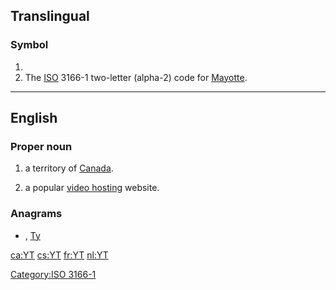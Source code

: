{{also|yt|yT|.yt|-yt}}
==Translingual==

===Symbol===
{{head|mul|symbol}}

# {{SI-unit-abb|yotta|tesla|[[magnetic flux density]]}}
# The [[ISO]] 3166-1 two-letter (alpha-2) code for [[Mayotte]].

[[Category:ISO 3166-1]]

----

==English==

===Proper noun===
{{en-proper noun}}

# {{initialism of|Yukon Territory|lang=en|dot=,}} a territory of [[Canada]].
# {{lb|en|Internet}} {{abbreviation of|YouTube|lang=en|dot=,}} a popular [[video hosting]] website.

===Anagrams===
* {{l|en|ty}}, [[Ty#English|Ty]]

[[ca:YT]]
[[cs:YT]]
[[fr:YT]]
[[nl:YT]]